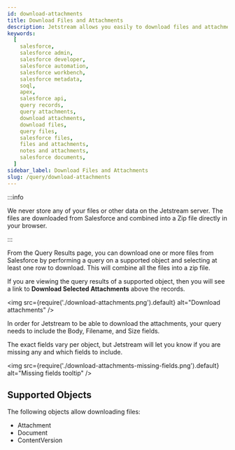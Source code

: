 ```yaml
---
id: download-attachments
title: Download Files and Attachments
description: Jetstream allows you easily to download files and attachments from your org across many records.
keywords:
  [
    salesforce,
    salesforce admin,
    salesforce developer,
    salesforce automation,
    salesforce workbench,
    salesforce metadata,
    soql,
    apex,
    salesforce api,
    query records,
    query attachments,
    download attachments,
    download files,
    query files,
    salesforce files,
    files and attachments,
    notes and attachments,
    salesforce documents,
  ]
sidebar_label: Download Files and Attachments
slug: /query/download-attachments
---
```


:::info

We never store any of your files or other data on the Jetstream server. The files are downloaded from Salesforce and combined into a Zip file directly in your browser.

:::

From the Query Results page, you can download one or more files from Salesforce by performing a query on a supported object and selecting at least one row to download. This will combine all the files into a zip file.

If you are viewing the query results of a supported object, then you will see a link to **Download Selected Attachments** above the records.

<img src={require('./download-attachments.png').default} alt="Download attachments" />

In order for Jetstream to be able to download the attachments, your query needs to include the Body, Filename, and Size fields.

The exact fields vary per object, but Jetstream will let you know if you are missing any and which fields to include.

<img src={require('./download-attachments-missing-fields.png').default} alt="Missing fields tooltip" />

## Supported Objects

The following objects allow downloading files:

- Attachment
- Document
- ContentVersion

